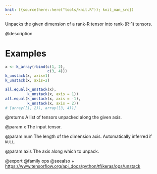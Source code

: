 ```yaml
---
knit: ({source(here::here("tools/knit.R")); knit_man_src})
---
```

Unpacks the given dimension of a rank-R tensor into rank-(R-1) tensors.

@description

# Examples
```r
x <- k_array(rbind(c(1, 2), 
                   c(3, 4)))
k_unstack(x, axis=1)
k_unstack(x, axis=2)
```


```r
all.equal(k_unstack(x), 
          k_unstack(x, axis = 1))
all.equal(k_unstack(x, axis = -1),
          k_unstack(x, axis = 2))
# [array([1, 2)), array([3, 4))]
```

@returns
A list of tensors unpacked along the given axis.

@param x
The input tensor.

@param num
The length of the dimension axis. Automatically inferred
if `NULL`.

@param axis
The axis along which to unpack.

@export
@family ops
@seealso
+ <https://www.tensorflow.org/api_docs/python/tf/keras/ops/unstack>

